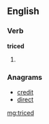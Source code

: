 ==English==

===Verb===
'''triced'''

# {{past of|[[trice]]}}

===Anagrams===
* [[credit#English|credit]]
* [[direct#English|direct]]

[[mg:triced]]
